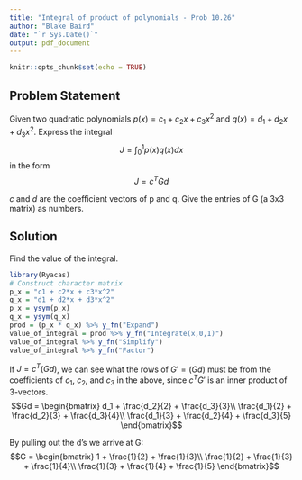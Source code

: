 ```yaml
---
title: "Integral of product of polynomials - Prob 10.26"
author: "Blake Baird"
date: "`r Sys.Date()`"
output: pdf_document
---
```


```r
knitr::opts_chunk$set(echo = TRUE)
```

## Problem Statement
Given two quadratic polynomials $p(x) = c_1 + c_2x + c_3x^2$ and 
$q(x) = d_1 + d_2x + d_3x^2$.
Express the integral $$J = \int_0^{1} p(x)q(x)dx$$ in the form $$J = c^{T}Gd$$

$c$ and $d$ are the coefficient vectors of p and q. Give the entries of G (a 3x3 matrix) as numbers.

## Solution

Find the value of the integral.
```r
library(Ryacas)
# Construct character matrix
p_x = "c1 + c2*x + c3*x^2"
q_x = "d1 + d2*x + d3*x^2"
p_x = ysym(p_x)
q_x = ysym(q_x)
prod = (p_x * q_x) %>% y_fn("Expand")
value_of_integral = prod %>% y_fn("Integrate(x,0,1)")
value_of_integral %>% y_fn("Simplify")
value_of_integral %>% y_fn("Factor")
```
If $J = c^T(Gd)$, we can see what the rows of $G' = (Gd)$ must be from the coefficients of 
$c_1$, $c_2$, and $c_3$ in the above, since $c^TG'$ is an inner product of 3-vectors. 
$$Gd = \begin{bmatrix}
d_1 + \frac{d_2}{2} + \frac{d_3}{3}\\
\frac{d_1}{2} + \frac{d_2}{3} + \frac{d_3}{4}\\
\frac{d_1}{3} + \frac{d_2}{4} + \frac{d_3}{5}
\end{bmatrix}$$

By pulling out the d's we arrive at G:
$$G = \begin{bmatrix}
1 + \frac{1}{2} + \frac{1}{3}\\
\frac{1}{2} + \frac{1}{3} + \frac{1}{4}\\
\frac{1}{3} + \frac{1}{4} + \frac{1}{5}
\end{bmatrix}$$


